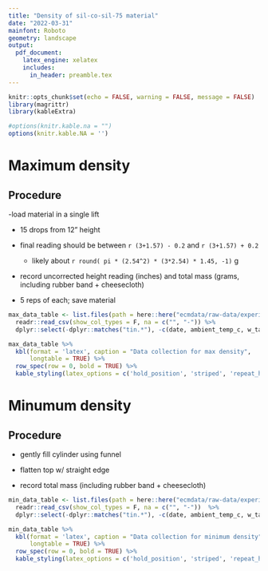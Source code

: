 ```yaml
---
title: "Density of sil-co-sil-75 material"
date: "2022-03-31"
mainfont: Roboto
geometry: landscape
output:
  pdf_document:
    latex_engine: xelatex
    includes:
      in_header: preamble.tex
---
```


```r
knitr::opts_chunk$set(echo = FALSE, warning = FALSE, message = FALSE)
library(magrittr)
library(kableExtra)

#options(knitr.kable.na = "")
options(knitr.kable.NA = '')
```


# Maximum density 

## Procedure 

-load material in a single lift 

- 15 drops from 12" height

- final reading should be between `r (3+1.57) - 0.2` and `r (3+1.57) + 0.2`
  - likely about `r round( pi * (2.54^2) * (3*2.54) * 1.45, -1)` g
- record uncorrected height reading (inches) and total mass (grams, including rubber band + cheesecloth)

- 5 reps of each; save material 


<!-- \clearpage -->

```r

max_data_table <- list.files(path = here::here("ecmdata/raw-data/experiments-1-and-2/F1815-cylinders-data/sil-co-sil-75"), pattern = "max.*\\.csv$", recursive = T, full.names = T) %>%
  readr::read_csv(show_col_types = F, na = c("", "-")) %>%
  dplyr::select(-dplyr::matches("tin.*"), -c(date, ambient_temp_c, w_target))

max_data_table %>% 
  kbl(format = 'latex', caption = "Data collection for max density",
      longtable = TRUE) %>% 
  row_spec(row = 0, bold = TRUE) %>% 
  kable_styling(latex_options = c('hold_position', 'striped', 'repeat_header', 'scale_down'))
```


\clearpage 

# Minumum density 

## Procedure 

- gently fill cylinder using funnel

- flatten top w/ straight edge

- record total mass (including rubber band + cheesecloth)

```r

min_data_table <- list.files(path = here::here("ecmdata/raw-data/experiments-1-and-2/F1815-cylinders-data/sil-co-sil-75"), pattern = "min.*\\.csv$", recursive = T, full.names = T) %>% 
  readr::read_csv(show_col_types = F, na = c("", "-"))  %>% 
  dplyr::select(-dplyr::matches("tin.*"), -c(date, ambient_temp_c, w_target))

min_data_table %>% 
  kbl(format = 'latex', caption = "Data collection for minimum density",
      longtable = TRUE) %>% 
  row_spec(row = 0, bold = TRUE) %>% 
  kable_styling(latex_options = c('hold_position', 'striped', 'repeat_header', 'scale_down'))
```
